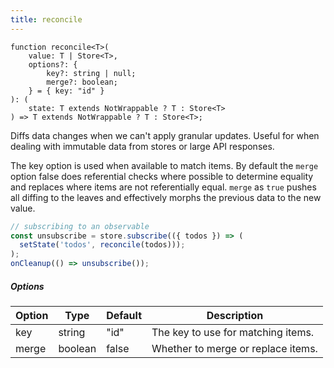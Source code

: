 ```yaml
---
title: reconcile
---
```


```tsx
function reconcile<T>(
	value: T | Store<T>,
	options?: {
		key?: string | null;
		merge?: boolean;
	} = { key: "id" }
): (
	state: T extends NotWrappable ? T : Store<T>
) => T extends NotWrappable ? T : Store<T>;
```

Diffs data changes when we can't apply granular updates.
Useful for when dealing with immutable data from stores or large API responses.

The key option is used when available to match items.
By default the `merge` option false does referential checks where possible to determine equality and replaces where items are not referentially equal.
`merge` as `true` pushes all diffing to the leaves and effectively morphs the previous data to the new value.

```ts
// subscribing to an observable
const unsubscribe = store.subscribe(({ todos }) => (
  setState('todos', reconcile(todos)));
);
onCleanup(() => unsubscribe());

```

##### Options

| Option | Type    | Default | Description                        |
| ------ | ------- | ------- | ---------------------------------- |
| key    | string  | "id"    | The key to use for matching items. |
| merge  | boolean | false   | Whether to merge or replace items. |
